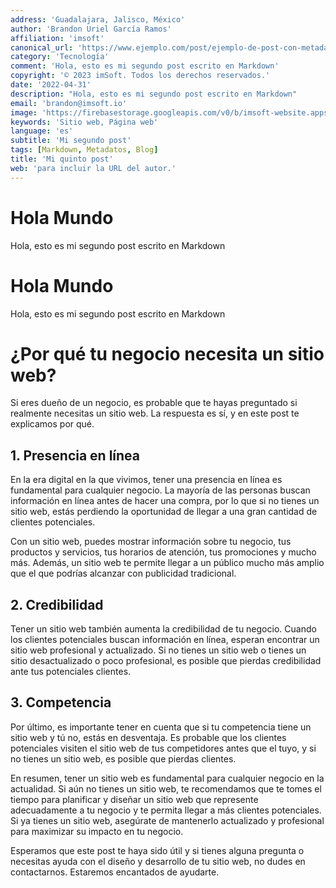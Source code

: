 ```yaml
---
address: 'Guadalajara, Jalisco, México'
author: 'Brandon Uriel García Ramos'
affiliation: 'imsoft'
canonical_url: 'https://www.ejemplo.com/post/ejemplo-de-post-con-metadatos'
category: 'Tecnología'
comment: 'Hola, esto es mi segundo post escrito en Markdown'
copyright: '© 2023 imSoft. Todos los derechos reservados.'
date: '2022-04-31'
description: "Hola, esto es mi segundo post escrito en Markdown"
email: 'brandon@imsoft.io'
image: 'https://firebasestorage.googleapis.com/v0/b/imsoft-website.appspot.com/o/Posicionamiento%20SEO%20imSoft.jpg?alt=media&token=4a19c099-9081-452d-94b4-5cf0e6ef9fc6'
keywords: 'Sitio web, Página web'
language: 'es'
subtitle: 'Mi segundo post'
tags: [Markdown, Metadatos, Blog]
title: 'Mi quinto post'
web: 'para incluir la URL del autor.'
---
```


# Hola Mundo

Hola, esto es mi segundo post escrito en Markdown

# Hola Mundo

Hola, esto es mi segundo post escrito en Markdown

# ¿Por qué tu negocio necesita un sitio web?

Si eres dueño de un negocio, es probable que te hayas preguntado si realmente necesitas un sitio web. La respuesta es sí, y en este post te explicamos por qué.

## 1. Presencia en línea

En la era digital en la que vivimos, tener una presencia en línea es fundamental para cualquier negocio. La mayoría de las personas buscan información en línea antes de hacer una compra, por lo que si no tienes un sitio web, estás perdiendo la oportunidad de llegar a una gran cantidad de clientes potenciales.

Con un sitio web, puedes mostrar información sobre tu negocio, tus productos y servicios, tus horarios de atención, tus promociones y mucho más. Además, un sitio web te permite llegar a un público mucho más amplio que el que podrías alcanzar con publicidad tradicional.

## 2. Credibilidad

Tener un sitio web también aumenta la credibilidad de tu negocio. Cuando los clientes potenciales buscan información en línea, esperan encontrar un sitio web profesional y actualizado. Si no tienes un sitio web o tienes un sitio desactualizado o poco profesional, es posible que pierdas credibilidad ante tus potenciales clientes.

## 3. Competencia

Por último, es importante tener en cuenta que si tu competencia tiene un sitio web y tú no, estás en desventaja. Es probable que los clientes potenciales visiten el sitio web de tus competidores antes que el tuyo, y si no tienes un sitio web, es posible que pierdas clientes.

En resumen, tener un sitio web es fundamental para cualquier negocio en la actualidad. Si aún no tienes un sitio web, te recomendamos que te tomes el tiempo para planificar y diseñar un sitio web que represente adecuadamente a tu negocio y te permita llegar a más clientes potenciales. Si ya tienes un sitio web, asegúrate de mantenerlo actualizado y profesional para maximizar su impacto en tu negocio.

Esperamos que este post te haya sido útil y si tienes alguna pregunta o necesitas ayuda con el diseño y desarrollo de tu sitio web, no dudes en contactarnos. Estaremos encantados de ayudarte.


<YouTube video="Glxld_5-89w" />
<Spotify podcast="0SaMrSll7u3Dck1iN5XsCn" />